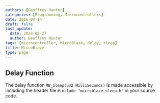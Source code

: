 ```yaml
---
authors: [Geoffrey Hunter]
categories: [Programming, Microcontrollers]
date: 2016-04-14
draft: false
last_update:
  date: 2024-03-27
  author: Geoffrey Hunter
tags: [microcontroller, MicroBlaze, delay, sleep]
title: MicroBlaze
type: page
---
```



<WarningIsNotes />

## Delay Function

The delay function `MB_Sleep(u32 MilliSeconds)` is made accessible by including the header file `#include "microblaze_sleep.h"` in your source code.
